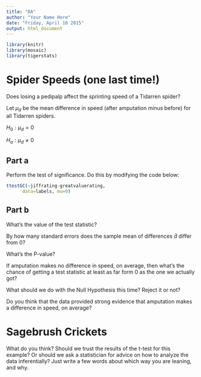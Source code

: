 ```yaml
---
title: "DA"
author: "Your Name Here"
date: "Friday, April 10 2015"
output: html_document
---
```


```r
library(knitr)
library(mosaic)
library(tigerstats)
```


# Spider Speeds (one last time!)

Does losing a pedipalp affect the sprinting speed of a Tidarren spider?

Let $\mu_d$ be the mean difference in speed (after amputation minus before) for all Tidarren spiders.

$H_0:  \mu_d = 0$

$H_a:  \mu_d \neq 0$


## Part a


Perform the test of significance.  Do this by modifying the code below:

```r
ttestGC(~jiffrating-greatvaluerating,
      data=labels, mu=0)
```


## Part b

What's the value of the test statistic?


By how many standard errors does the sample mean of differences $\bar{d}$ differ from 0?


What's the P-value?


If amputation makes no difference in speed, on average, then what's the chance of getting a test statistic at least as far form 0 as the one we actually got?


What should we do with the Null Hypothesis this time?  Reject it or not?


Do you think that the data provided strong evidence that amputation makes a difference in speed, on average?



# Sagebrush Crickets

What do you think? Should we trust the results of the t-test for this example? Or should we ask a statistician for advice on how to analyze the data inferentially?  Just write a few words about which way you are leaning, and why.





